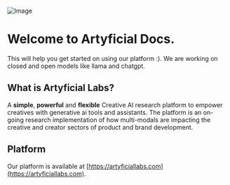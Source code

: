 ![Image](/intro-header.png)

# Welcome to Artyficial Docs. 
 
This will help you get started on using our platform :). We are working on closed and open models like llama and chatgpt.

## What is Artyficial Labs?

A **simple**, **powerful** and **flexible** Creative AI research platform to empower creatives with generative ai tools and assistants. 
The platform is an on-going research implementation of how multi-modals are impacting the creative and creator sectors of product and brand development. 

## Platform

Our platform is available at [https://artyficiallabs.com](https://artyficiallabs.com).
